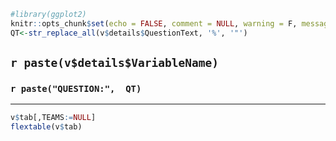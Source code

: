 ```r
#library(ggplot2)
knitr::opts_chunk$set(echo = FALSE, comment = NULL, warning = F, message = F)
QT<-str_replace_all(v$details$QuestionText, '%', '"')

```


<h2 class='qTitle'> `r paste(v$details$VariableName)`</h2>


### `r paste("QUESTION:",  QT)`
<hr>
```r
v$tab[,TEAMS:=NULL]
flextable(v$tab)
```
<br><br><br>